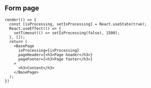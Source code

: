
<Meta title="Components/Layout/Base Page" />

## Form page

```tsx live expanded
render(() => {
  const [isProcessing, setIsProcessing] = React.useState(true);
  React.useEffect(() => {
    setTimeout(() => setIsProcessing(false), 1500);
  }, []);
  return (
    <BasePage
      isProcessing={isProcessing}
      pageHeader={<h3>Page header</h3>}
      pageFooter={<h3>Page footer</h3>}
    >
      <h3>Content</h3>
    </BasePage>
  );
})
```

<ArgsTable of={BasePage} />
